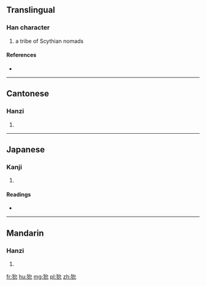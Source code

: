 ==Translingual==

===Han character===
{{Han char|rn=94|rad=犬|as=04|sn=7|four=43210|canj=KHIHU}}

# a tribe of Scythian nomads

====References====
* {{Han ref|kx=0707.190|dkj=20286|dj=1120.020|hdz=21338.030|uh=72C1|ud=29377|bh=CB65|bd=52069}}

----

==Cantonese==

===Hanzi===
{{yue-hanzi|jyut=|y=wan5}}

# {{defn|lang=yue|sort=犬04}}

----

==Japanese==

===Kanji===
{{ja-kanji|grade=|rs=犬04}}

# {{defn|lang=ja|sort=犬04}}

====Readings====
* {{ja-readings|on=[[いん]] (in)|kun=}}

----

==Mandarin==

===Hanzi===
{{cmn-hanzi|pin=[[yǔn]] ([[yun3]])|wg=yün<sup>3</sup>}}

# {{defn|lang=cmn|sort=犬04}}

[[fr:狁]]
[[hu:狁]]
[[mg:狁]]
[[pl:狁]]
[[zh:狁]]